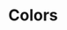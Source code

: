 

<Meta title="Colors" />

# Colors

<ColorPalette>
  <ColorItem
    title="Primary"
    subtitle="theme.colors.primary"
    colors={[
      theme.colors.primary.light,
      theme.colors.primary.normal,
      theme.colors.primary.dark,
    ]}
  />
  <ColorItem
    title="Secondary"
    subtitle="theme.colors.secondary"
    colors={[
      theme.colors.secondary.light,
      theme.colors.secondary.normal,
      theme.colors.secondary.dark,
    ]}
  />
  <ColorItem
    title="Grey"
    subtitle="theme.colors.grey"
    colors={[
      theme.colors.grey['100'],
      theme.colors.grey['200'],
      theme.colors.grey['300'],
      theme.colors.grey['400'],
      theme.colors.grey['500'],
      theme.colors.grey['600'],
      theme.colors.grey['700'],
      theme.colors.grey['800'],
      theme.colors.grey['900'],
      theme.colors.grey['1000'],
      theme.colors.grey['1100'],
    ]}
  />
  <ColorItem
    title="Success"
    subtitle="theme.colors.success"
    colors={[
      theme.colors.success.light,
      theme.colors.success.normal,
      theme.colors.success.dark,
    ]}
  />
  <ColorItem
    title="Danger"
    subtitle="theme.colors.danger"
    colors={[
      theme.colors.danger.light,
      theme.colors.danger.normal,
      theme.colors.danger.dark,
    ]}
  />
  <ColorItem
    title="Warning"
    subtitle="theme.colors.warning"
    colors={[
      theme.colors.warning.light,
      theme.colors.warning.normal,
      theme.colors.warning.dark,
    ]}
  />
  <ColorItem
    title="Info"
    subtitle="theme.colors.info"
    colors={[
      theme.colors.info.light,
      theme.colors.info.normal,
      theme.colors.info.dark,
    ]}
  />
</ColorPalette>
